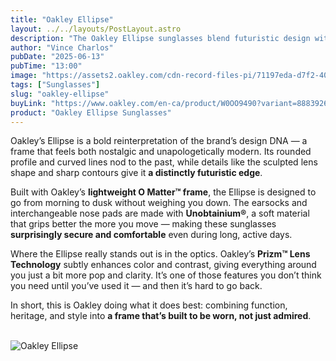 ```yaml
---
title: "Oakley Ellipse"
layout: ../../layouts/PostLayout.astro
description: "The Oakley Ellipse sunglasses blend futuristic design with retro influences, offering exceptional comfort and performance."
author: "Vince Charlos"
pubDate: "2025-06-13"
pubTime: "13:00"
image: "https://assets2.oakley.com/cdn-record-files-pi/71197eda-d7f2-40be-a708-b212013d8f68/168146b1-6830-4df4-b2c0-b2f40108b7fb/0OO9490__949001__PREMIUM__shad__adv2.png?impolicy=OO_ratio&width=3000"
tags: ["Sunglasses"]
slug: "oakley-ellipse"
buyLink: "https://www.oakley.com/en-ca/product/W0OO9490?variant=888392666314"
product: "Oakley Ellipse Sunglasses"
---
```


Oakley’s Ellipse is a bold reinterpretation of the brand’s design DNA — a frame that feels both nostalgic and unapologetically modern. Its rounded profile and curved lines nod to the past, while details like the sculpted lens shape and sharp contours give it **a distinctly futuristic edge**.

Built with Oakley’s **lightweight O Matter™ frame**, the Ellipse is designed to go from morning to dusk without weighing you down. The earsocks and interchangeable nose pads are made with **Unobtainium®**, a soft material that grips better the more you move — making these sunglasses **surprisingly secure and comfortable** even during long, active days.

Where the Ellipse really stands out is in the optics. Oakley’s **Prizm™ Lens Technology** subtly enhances color and contrast, giving everything around you just a bit more pop and clarity. It’s one of those features you don’t think you need until you’ve used it — and then it’s hard to go back.

In short, this is Oakley doing what it does best: combining function, heritage, and style into **a frame that’s built to be worn, not just admired**.

&nbsp;<br />
![Oakley Ellipse](https://assets2.oakley.com/cdn-record-files-pi/71197eda-d7f2-40be-a708-b212013d8f68/673dc3da-a9ef-414b-9378-b28400af76f1/0OO9490__949001__PREMIUM__shad__al.png?impolicy=OO_ratio&width=3000)

